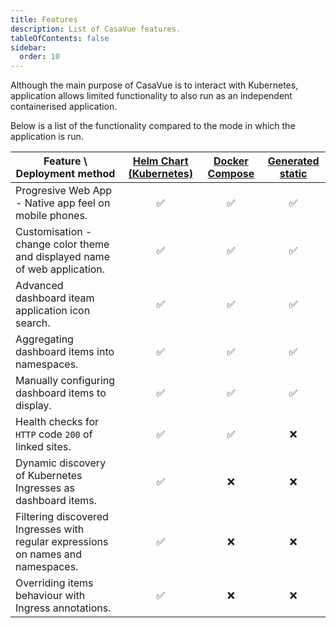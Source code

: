 ```yaml
---
title: Features
description: List of CasaVue features.
tableOfContents: false
sidebar:
  order: 10
---
```


Although the main purpose of CasaVue is to interact with Kubernetes, application allows limited functionality to also run as an independent containerised application.

Below is a list of the functionality compared to the mode in which the application is run.

| Feature \ Deployment method | [Helm Chart (Kubernetes)](/deployment/10_deploy_helm_chart) | [Docker Compose](/deployment/20_deploy_docker/#usage) | [Generated static](/deployment/20_deploy_docker/#static-mode) |
| --- | :---: | :---: | :---: |
| Progresive Web App - Native app feel on mobile phones. | ✅ | ✅ | ✅ |
| Customisation - change color theme and displayed name of web application. | ✅ | ✅ | ✅ |
| Advanced dashboard iteam application icon search. | ✅ | ✅ | ✅ |
| Aggregating dashboard items into namespaces. | ✅ | ✅ | ✅ |
| Manually configuring dashboard items to display. | ✅ | ✅ | ✅ |
| Health checks for `HTTP` code `200` of linked sites. | ✅ | ✅ | ❌ |
| Dynamic discovery of Kubernetes Ingresses as dashboard items. | ✅ | ❌ | ❌ |
| Filtering discovered Ingresses with regular expressions on names and namespaces. | ✅ | ❌ | ❌ |
| Overriding items behaviour with Ingress annotations. | ✅ | ❌ | ❌ |
